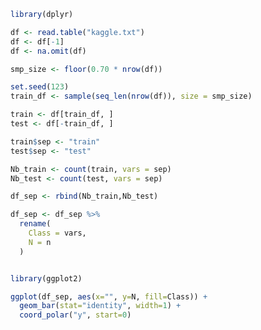 

```{r, echo = FALSE}

library(dplyr)

df <- read.table("kaggle.txt")
df <- df[-1]
df <- na.omit(df)

smp_size <- floor(0.70 * nrow(df))

set.seed(123)
train_df <- sample(seq_len(nrow(df)), size = smp_size)

train <- df[train_df, ]
test <- df[-train_df, ]

train$sep <- "train"
test$sep <- "test"

Nb_train <- count(train, vars = sep)
Nb_test <- count(test, vars = sep)

df_sep <- rbind(Nb_train,Nb_test)

df_sep <- df_sep %>% 
  rename(
    Class = vars,
    N = n
  )


library(ggplot2)

ggplot(df_sep, aes(x="", y=N, fill=Class)) +
  geom_bar(stat="identity", width=1) +
  coord_polar("y", start=0)

```